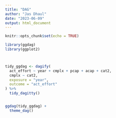 ```yaml
---
title: "DAG"
author: "Jas Dhaul"
date: "2023-06-09"
output: html_document
---
```


```r
knitr::opts_chunk$set(echo = TRUE)


```


``` r

library(ggdag)
library(ggplot2)



tidy_ggdag <- dagify(
  act_effort ~ year + cmplx + pcap + acap + cat2,
  cmplx ~ cat2,
  exposure = "year",
  outcome = "act_effort"
) %>%
  tidy_dagitty()


ggdag(tidy_ggdag) +
  theme_dag()

```


